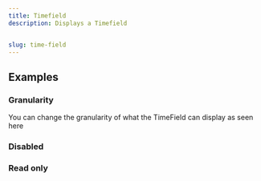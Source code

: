 ```yaml
---
title: Timefield
description: Displays a Timefield


slug: time-field
---
```


<ComponentPreview name="time-field/preview" />

## Examples

### Granularity

You can change the granularity of what the TimeField can display as seen here

<ComponentPreview name="time-field/granularity" />

### Disabled

<ComponentPreview name="time-field/disabled" />

### Read only

<ComponentPreview name="time-field/readonly" />

